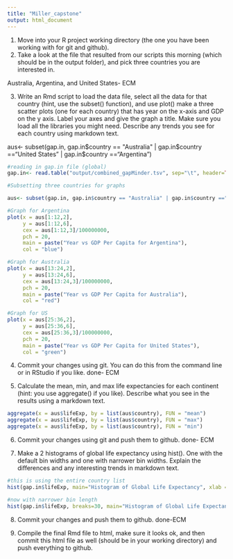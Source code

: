 ```yaml
---
title: "Miller_capstone"
output: html_document
---
```

1) Move into your R project working directory (the one you have been working with for git and github).
2) Take a look at the file that resulted from our scripts this morning (which should be in the output folder), and pick three countries you are interested in.

Australia, Argentina, and United States- ECM

3) Write an Rmd script to load the data file, select all the data for that country (hint, use the subset() function), and use plot() make a three scatter plots (one for each country) that has year on the x-axis and GDP on the y axis. Label your axes and give the graph a title. Make sure you load all the libraries you might need. Describe any trends you see for each country using markdown text.

aus<- subset(gap.in, gap.in$country == "Australia" | gap.in$country =="United States" | gap.in$country =="Argentina")

```r
#reading in gap.in file (global)
gap.in<- read.table("output/combined_gapMinder.tsv", sep="\t", header=TRUE)

#Subsetting three countries for graphs

aus<- subset(gap.in, gap.in$country == "Australia" | gap.in$country =="United States" | gap.in$country =="Argentina")

#Graph for Argentina
plot(x = aus[1:12,2],
     y = aus[1:12,6],
     cex = aus[1:12,3]/100000000, 
     pch = 20,
     main = paste("Year vs GDP Per Capita for Argentina"),
     col = "blue")

#Graph for Australia
plot(x = aus[13:24,2],
     y = aus[13:24,6],
     cex = aus[13:24,3]/100000000, 
     pch = 20,
     main = paste("Year vs GDP Per Capita for Australia"),
     col = "red")

#Graph for US
plot(x = aus[25:36,2],
     y = aus[25:36,6],
     cex = aus[25:36,3]/100000000, 
     pch = 20,
     main = paste("Year vs GDP Per Capita for United States"),
     col = "green")

```

4) Commit your changes using git. You can do this from the command line or in RStudio if you like.
done- ECM

5) Calculate the mean, min, and max life expectancies for each continent (hint: you use aggregate() if you like). Describe what you see in the results using a markdown text.


```r
aggregate(x = aus$lifeExp, by = list(aus$country), FUN = "mean")
aggregate(x = aus$lifeExp, by = list(aus$country), FUN = "max")
aggregate(x = aus$lifeExp, by = list(aus$country), FUN = "min")

```


6) Commit your changes using git and push them to github.
done- ECM

7) Make a 2 histograms of global life expectancy using hist(). One with the default bin widths and one with narrower bin widths. Explain the differences and any interesting trends in markdown text.

```r
#this is using the entire country list
hist(gap.in$lifeExp, main="Histogram of Global Life Expectancy", xlab = "Age") 

#now with narrower bin length
hist(gap.in$lifeExp, breaks=30, main="Histogram of Global Life Expectancy", xlab = "Age") 

```

8) Commit your changes and push them to github.
done-ECM

9) Compile the final Rmd file to html, make sure it looks ok, and then commit this html file as well (should be in your working directory) and push everything to github.

